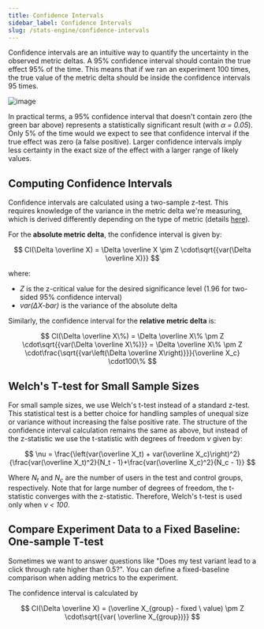 ```yaml
---
title: Confidence Intervals
sidebar_label: Confidence Intervals
slug: /stats-engine/confidence-intervals
---
```


Confidence intervals are an intuitive way to quantify the uncertainty in the observed metric deltas. A 95% confidence interval should contain the true effect 95% of the time. This means that if we ran an experiment 100 times, the true value of the metric delta should be inside the confidence intervals 95 times.

![image](https://user-images.githubusercontent.com/90343952/168382034-73afed14-d9f5-42cb-ade1-034526002a0b.png)

In practical terms, a 95% confidence interval that doesn't contain zero (the green bar above) represents a statistically significant result (with _&alpha; = 0.05_). Only 5% of the time would we expect to see that confidence interval if the true effect was zero (a false positive). Larger confidence intervals imply less certainty in the exact size of the effect with a larger range of likely values.

## Computing Confidence Intervals

Confidence intervals are calculated using a two-sample z-test. This requires knowledge of the variance in the metric delta we're measuring, which is derived differently depending on the type of metric (details [here](/stats-engine/variance)).

For the **absolute metric delta**, the confidence interval is given by:

$$
CI(\Delta \overline X) = \Delta \overline X \pm Z \cdot\sqrt{{var(\Delta \overline X)}}  
$$

where:

- _Z_ is the z-critical value for the desired significance level (1.96 for two-sided 95% confidence interval)
- _var(&Delta;X-bar)_ is the variance of the absolute delta

Similarly, the confidence interval for the **relative metric delta** is:

$$
CI(\Delta \overline X\%) = \Delta \overline X\% \pm Z \cdot\sqrt{{var(\Delta \overline X\%)}} = \Delta \overline X\% \pm Z \cdot\frac{\sqrt{{var\left(\Delta \overline X\right)}}}{\overline X_c} \cdot100\% 
$$

## Welch's T-test for Small Sample Sizes

For small sample sizes, we use Welch's t-test instead of a standard z-test. This statistical test is a better choice for handling samples of unequal size or variance without increasing the false positive rate. The structure of the confidence interval calculation remains the same as above, but instead of the z-statistic we use the t-statistic with degrees of freedom _&nu;_ given by:

$$
\nu = \frac{\left(var(\overline X_t) + var(\overline X_c)\right)^2}{\frac{var(\overline X_t)^2}{N_t - 1}+\frac{var(\overline X_c)^2}{N_c - 1}}
$$

Where _N<sub>t</sub>_ and _N<sub>c</sub>_ are the number of users in the test and control groups, respectively. Note that for large number of degrees of freedom, the t-statistic converges with the z-statistic. Therefore, Welch's t-test is used only when _&nu; < 100_.

## Compare Experiment Data to a Fixed Baseline: One-sample T-test

Sometimes we want to answer questions like "Does my test variant lead to a click through rate higher than 0.5?". You can define a fixed-baseline comparison when adding metrics to the experiment.

The confidence interval is calculated by

$$
CI(\Delta \overline X) = (\overline X_{group} - fixed \ value) \pm Z \cdot\sqrt{{var( \overline X_{group})}}
$$
